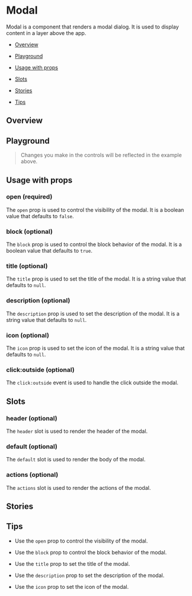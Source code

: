 

<Meta of={ModalStories} />

# Modal

Modal is a component that renders a modal dialog. It is used to display content in a layer above the app.

- [Overview](#overview)

- [Playground](#playground)

- [Usage with props](#usage)

- [Slots](#slots)

- [Stories](#stories)

- [Tips](#tips)

## Overview <a id="overview" />

<Canvas source="SourceProps['code']">
  <Story of={ModalStories.Overview} />
</Canvas>

## Playground <a id="playground" />

> Changes you make in the controls will be reflected in the example above.

<Controls of={ModalStories.Overview} exclude={/^(on.*)$/} />

## Usage with props <a id="usage" />

### open (required)

The `open` prop is used to control the visibility of the modal. It is a boolean value that defaults to `false`.

### block (optional)

The `block` prop is used to control the block behavior of the modal. It is a boolean value that defaults to `true`.

### title (optional)

The `title` prop is used to set the title of the modal. It is a string value that defaults to `null`.

### description (optional)

The `description` prop is used to set the description of the modal. It is a string value that defaults to `null`.

### icon (optional)

The `icon` prop is used to set the icon of the modal. It is a string value that defaults to `null`.

### click:outside (optional)

The `click:outside` event is used to handle the click outside the modal.

## Slots <a id="slots" />

### header (optional)

The `header` slot is used to render the header of the modal.

### default (optional)

The `default` slot is used to render the body of the modal.

### actions (optional)

The `actions` slot is used to render the actions of the modal.

## Stories <a id="stories" />

<Canvas source="SourceProps['code']">
  <Story of={ModalStories.WithActionsSlot} />
</Canvas>

<Canvas source="SourceProps['code']">
  <Story of={ModalStories.WithForm} />
</Canvas>

## Tips <a id="tips" />

- Use the `open` prop to control the visibility of the modal.

- Use the `block` prop to control the block behavior of the modal.

- Use the `title` prop to set the title of the modal.

- Use the `description` prop to set the description of the modal.

- Use the `icon` prop to set the icon of the modal.
